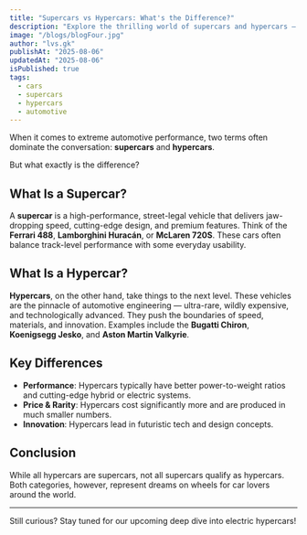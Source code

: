 ```yaml
---
title: "Supercars vs Hypercars: What's the Difference?"
description: "Explore the thrilling world of supercars and hypercars — what sets them apart and why enthusiasts crave them."
image: "/blogs/blogFour.jpg"
author: "lvs.gk"
publishAt: "2025-08-06"
updatedAt: "2025-08-06"
isPublished: true
tags:
  - cars
  - supercars
  - hypercars
  - automotive
---
```


When it comes to extreme automotive performance, two terms often dominate the conversation: **supercars** and **hypercars**.

But what exactly is the difference?

## What Is a Supercar?

A **supercar** is a high-performance, street-legal vehicle that delivers jaw-dropping speed, cutting-edge design, and premium features. Think of the **Ferrari 488**, **Lamborghini Huracán**, or **McLaren 720S**. These cars often balance track-level performance with some everyday usability.

## What Is a Hypercar?

**Hypercars**, on the other hand, take things to the next level. These vehicles are the pinnacle of automotive engineering — ultra-rare, wildly expensive, and technologically advanced. They push the boundaries of speed, materials, and innovation. Examples include the **Bugatti Chiron**, **Koenigsegg Jesko**, and **Aston Martin Valkyrie**.

## Key Differences

- **Performance**: Hypercars typically have better power-to-weight ratios and cutting-edge hybrid or electric systems.
- **Price & Rarity**: Hypercars cost significantly more and are produced in much smaller numbers.
- **Innovation**: Hypercars lead in futuristic tech and design concepts.

## Conclusion

While all hypercars are supercars, not all supercars qualify as hypercars. Both categories, however, represent dreams on wheels for car lovers around the world.

---

Still curious? Stay tuned for our upcoming deep dive into electric hypercars!
